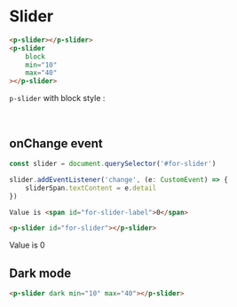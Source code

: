 
<Meta title="Form/Slider/Demo" />

# Slider

```html
<p-slider></p-slider>
<p-slider 
    block 
    min="10" 
    max="40"
></p-slider>
```

<p-slider></p-slider>

`p-slider` with block style : 

<p-slider block min="10" max="40"></p-slider>

<br />

## onChange event

```javascript
const slider = document.querySelector('#for-slider')

slider.addEventListener('change', (e: CustomEvent) => {
    sliderSpan.textContent = e.detail
})
```

```html
Value is <span id="for-slider-label">0</span>

<p-slider id="for-slider"></p-slider>
```

Value is <span id="for-slider-label">0</span>

<p-slider id="for-slider"></p-slider>

## Dark mode

```html
<p-slider dark min="10" max="40"></p-slider>
```

<div style={{padding: '10px', boxSizing: "border-box", width: "100%", background: "#41403e"}}>
    <p-slider dark min="10" max="40"></p-slider>
</div>